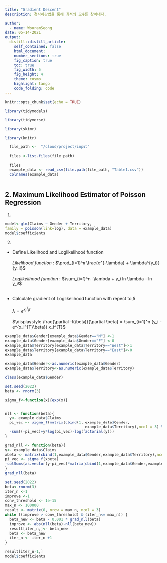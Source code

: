 ```yaml
---
title: "Gradient Descent"
description: 경사하강법을 통해 최적의 모수를 찾아내자.

author:
  - name: WooramSeong
date: 05-14-2021
output:
  distill::distill_article:
    self_contained: false
    html_document:
    number_sections: true
    fig_caption: true
    toc: true
    fig_width: 5
    fig_height: 4
    theme: cosmo
    highlight: tango
    code_folding: code
---
```

```r
knitr::opts_chunk$set(echo = TRUE)
```


```r
library(tidymodels)

library(tidyverse) 

library(skimr)

library(knitr)
```

```r

  
  file_path <-  "/cloud/project/input"
  
  files <-list.files(file_path)
  
  files
  example_data <- read_csv(file.path(file_path, "Table1.csv"))
  colnames(example_data)
                    
```

## 2. Maximum Likelihood Estimator of Poisson Regression

(1)


```r
model<-glm(Claims ~ Gender + Territory,
family = poisson(link=log), data = example_data)
model$coefficients


```

(2)
- Define Likelihood and Loglikelihood function
\
\
*Likelihood function* : $\prod_{i=1}^n  \frac{e^{-\lambda} + \lambda^{y_i}} {y_i!}$
\
\
*Loglikelihood function* : $\sum_{i=1}^n  -\lambda + y_i ln \lambda - ln y_i!$
\
\

- Calculate gradient of Loglikelihood function with repect to $\beta$
\
\
$\lambda=e^{x_i^{T}\beta}$
\
\
$\displaystyle \frac{\partial -l(\beta)}{\partial \beta} = \sum_{i=1}^n (y_i - e^{x_i^{T}\beta}) x_i^{T}$


```r
example_data$Gender[example_data$Gender=="M"] <-1
example_data$Gender[example_data$Gender=="F"] <-0
example_data$Territory[example_data$Territory=="West"]<-1
example_data$Territory[example_data$Territory=="East"]<-0
example_data

example_data$Gender<-as.numeric(example_data$Gender)
example_data$Territory<-as.numeric(example_data$Territory)

class(example_data$Gender)

```


```r
set.seed(2022)
beta <- rnorm(3)

sigma_f<-function(x){exp(x)}


nll <- function(beta){
  y<- example_data$Claims
  pi_vec <- sigma_f(matrix(cbind(1, example_data$Gender,
                                    example_data$Territory),ncol = 3) %*% matrix(beta, nrow = 3))
  -sum((-pi_vec)+y*log(pi_vec)-log(factorial(y)))
}
```

```r
grad_nll <- function(beta){
y<- example_data$Claims
xbeta <- matrix(cbind(1,example_data$Gender,example_data$Territory),ncol=3) %*% beta
pi_vec <- sigma_f(xbeta)
-colSums(as.vector(y-pi_vec)*matrix(cbind(1,example_data$Gender,example_data$Territory),ncol=3))
}
grad_nll(beta)
```

```r
set.seed(2022)
beta<-rnorm(3)
iter_n <-1
improve <-1
conv_threshold <- 1e-15
max_n <- 100000
result <- matrix(0, nrow = max_n, ncol = 3)
while ((improve > conv_threshold) & (iter_n<= max_n)) {
  beta_new <- beta - 0.001 * grad_nll(beta)
  improve <- abs(nll(beta)-nll(beta_new))
  result[iter_n,]<- beta_new
  beta <- beta_new
  iter_n <- iter_n +1
}

result[iter_n-1,]
model$coefficients
```





